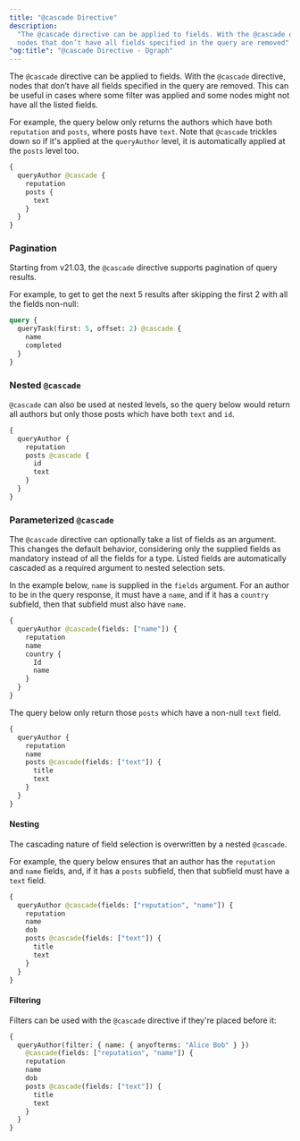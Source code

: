 ```yaml
---
title: "@cascade Directive"
description:
  "The @cascade directive can be applied to fields. With the @cascade directive,
  nodes that don’t have all fields specified in the query are removed"
"og:title": "@cascade Directive - Dgraph"
---
```



<DgraphWIP />

The `@cascade` directive can be applied to fields. With the `@cascade`
directive, nodes that don’t have all fields specified in the query are removed.
This can be useful in cases where some filter was applied and some nodes might
not have all the listed fields.

For example, the query below only returns the authors which have both
`reputation` and `posts`, where posts have `text`. Note that `@cascade` trickles
down so if it's applied at the `queryAuthor` level, it is automatically applied
at the `posts` level too.

```graphql
{
  queryAuthor @cascade {
    reputation
    posts {
      text
    }
  }
}
```

### Pagination

Starting from v21.03, the `@cascade` directive supports pagination of query
results.

For example, to get to get the next 5 results after skipping the first 2 with
all the fields non-null:

```graphql
query {
  queryTask(first: 5, offset: 2) @cascade {
    name
    completed
  }
}
```

### Nested `@cascade`

`@cascade` can also be used at nested levels, so the query below would return
all authors but only those posts which have both `text` and `id`.

```graphql
{
  queryAuthor {
    reputation
    posts @cascade {
      id
      text
    }
  }
}
```

### Parameterized `@cascade`

The `@cascade` directive can optionally take a list of fields as an argument.
This changes the default behavior, considering only the supplied fields as
mandatory instead of all the fields for a type. Listed fields are automatically
cascaded as a required argument to nested selection sets.

In the example below, `name` is supplied in the `fields` argument. For an author
to be in the query response, it must have a `name`, and if it has a `country`
subfield, then that subfield must also have `name`.

```graphql
{
  queryAuthor @cascade(fields: ["name"]) {
    reputation
    name
    country {
      Id
      name
    }
  }
}
```

The query below only return those `posts` which have a non-null `text` field.

```graphql
{
  queryAuthor {
    reputation
    name
    posts @cascade(fields: ["text"]) {
      title
      text
    }
  }
}
```

#### Nesting

The cascading nature of field selection is overwritten by a nested `@cascade`.

For example, the query below ensures that an author has the `reputation` and
`name` fields, and, if it has a `posts` subfield, then that subfield must have a
`text` field.

```graphql
{
  queryAuthor @cascade(fields: ["reputation", "name"]) {
    reputation
    name
    dob
    posts @cascade(fields: ["text"]) {
      title
      text
    }
  }
}
```

#### Filtering

Filters can be used with the `@cascade` directive if they're placed before it:

```graphql
{
  queryAuthor(filter: { name: { anyofterms: "Alice Bob" } })
    @cascade(fields: ["reputation", "name"]) {
    reputation
    name
    dob
    posts @cascade(fields: ["text"]) {
      title
      text
    }
  }
}
```
